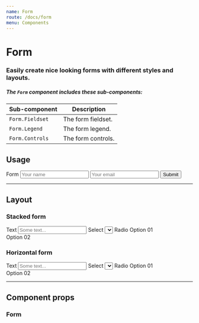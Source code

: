 ```yaml
---
name: Form
route: /docs/form
menu: Components
---
```



# Form
### Easily create nice looking forms with different styles and layouts.

##### The `Form` component includes these sub-components:
| Sub-component | Description |
|-|-|
| `Form.Fieldset` | The form fieldset. |
| `Form.Legend` | The form legend. |
| `Form.Controls` | The form controls. |

## Usage
<Playground>
  <Form>
    <Form.Fieldset>
      <Form.Legend>Form</Form.Legend>
      <Margin>
        <Input placeholder="Your name" />
      </Margin>
      <Margin>
        <Input placeholder="Your email" />
      </Margin>
      <Margin>
        <Input.Textarea placeholder="Your message" />
      </Margin>
      <Button type="submit" variant="primary">Submit</Button>
    </Form.Fieldset>
  </Form>
</Playground>

---

## Layout
### Stacked form
<Playground>
  <Form stacked>
    <Margin>
      <Input.Label htmlFor="text1">Text</Input.Label>
      <Form.Controls>
        <Input id="text1" placeholder="Some text..." />
      </Form.Controls>
    </Margin>
    <Margin>
      <Input.Label htmlFor="select1">Select</Input.Label>
      <Form.Controls>
        <Select id="select1">
          <Select.Option value={1}>Option 01</Select.Option>
          <Select.Option value={2}>Option 02</Select.Option>
        </Select>
      </Form.Controls>
    </Margin>
    <Margin>
      <Input.Label component="div">Radio</Input.Label>
      <Form.Controls>
        <Input.Label>
          <Input.Radio name="radio1" /> Option 01
        </Input.Label>
        <br />
        <Input.Label>
          <Input.Radio name="radio1" /> Option 02
        </Input.Label>
      </Form.Controls>
    </Margin>
  </Form>
</Playground>

### Horizontal form
<Playground>
  <Form horizontal>
    <Margin>
      <Input.Label htmlFor="text2">Text</Input.Label>
      <Form.Controls>
        <Input id="text2" placeholder="Some text..." />
      </Form.Controls>
    </Margin>
    <Margin>
      <Input.Label htmlFor="select2">Select</Input.Label>
      <Form.Controls>
        <Select id="select2">
          <Select.Option value={1}>Option 01</Select.Option>
          <Select.Option value={2}>Option 02</Select.Option>
        </Select>
      </Form.Controls>
    </Margin>
    <Margin>
      <Input.Label component="div">Radio</Input.Label>
      <Form.Controls>
        <Input.Label>
          <Input.Radio name="radio2" /> Option 01
        </Input.Label>
        <br />
        <Input.Label>
          <Input.Radio name="radio2" /> Option 02
        </Input.Label>
      </Form.Controls>
    </Margin>
  </Form>
</Playground>

---

## Component props
### Form
<PropsTable of={Form} />
